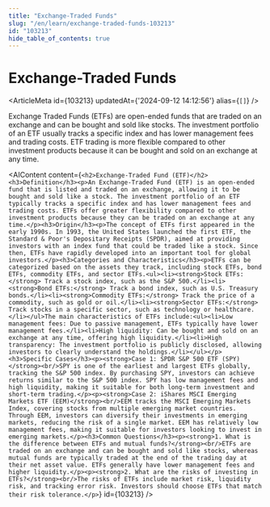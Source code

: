 ```yaml
---
title: "Exchange-Traded Funds"
slug: "/en/learn/exchange-traded-funds-103213"
id: "103213"
hide_table_of_contents: true
---
```



# Exchange-Traded Funds

<ArticleMeta id={103213} updatedAt={'2024-09-12 14:12:56'} alias={`[]`} />
<div className='border-solid border-b border-t-0 my-4 border-[var(--ifm-color-gray-300)]' />

Exchange Traded Funds (ETFs) are open-ended funds that are traded on an exchange and can be bought and sold like stocks. The investment portfolio of an ETF usually tracks a specific index and has lower management fees and trading costs. ETF trading is more flexible compared to other investment products because it can be bought and sold on an exchange at any time.

<AIContent content={`<h2>Exchange-Traded Fund (ETF)</h2><h3>Definition</h3><p>An Exchange-Traded Fund (ETF) is an open-ended fund that is listed and traded on an exchange, allowing it to be bought and sold like a stock. The investment portfolio of an ETF typically tracks a specific index and has lower management fees and trading costs. ETFs offer greater flexibility compared to other investment products because they can be traded on an exchange at any time.</p><h3>Origin</h3><p>The concept of ETFs first appeared in the early 1990s. In 1993, the United States launched the first ETF, the Standard & Poor's Depositary Receipts (SPDR), aimed at providing investors with an index fund that could be traded like a stock. Since then, ETFs have rapidly developed into an important tool for global investors.</p><h3>Categories and Characteristics</h3><p>ETFs can be categorized based on the assets they track, including stock ETFs, bond ETFs, commodity ETFs, and sector ETFs.<ul><li><strong>Stock ETFs:</strong> Track a stock index, such as the S&P 500.</li><li><strong>Bond ETFs:</strong> Track a bond index, such as U.S. Treasury bonds.</li><li><strong>Commodity ETFs:</strong> Track the price of a commodity, such as gold or oil.</li><li><strong>Sector ETFs:</strong> Track stocks in a specific sector, such as technology or healthcare.</li></ul>The main characteristics of ETFs include:<ul><li>Low management fees: Due to passive management, ETFs typically have lower management fees.</li><li>High liquidity: Can be bought and sold on an exchange at any time, offering high liquidity.</li><li>High transparency: The investment portfolio is publicly disclosed, allowing investors to clearly understand the holdings.</li></ul></p><h3>Specific Cases</h3><p><strong>Case 1: SPDR S&P 500 ETF (SPY)</strong><br/>SPY is one of the earliest and largest ETFs globally, tracking the S&P 500 index. By purchasing SPY, investors can achieve returns similar to the S&P 500 index. SPY has low management fees and high liquidity, making it suitable for both long-term investment and short-term trading.</p><p><strong>Case 2: iShares MSCI Emerging Markets ETF (EEM)</strong><br/>EEM tracks the MSCI Emerging Markets Index, covering stocks from multiple emerging market countries. Through EEM, investors can diversify their investments in emerging markets, reducing the risk of a single market. EEM has relatively low management fees, making it suitable for investors looking to invest in emerging markets.</p><h3>Common Questions</h3><p><strong>1. What is the difference between ETFs and mutual funds?</strong><br/>ETFs are traded on an exchange and can be bought and sold like stocks, whereas mutual funds are typically traded at the end of the trading day at their net asset value. ETFs generally have lower management fees and higher liquidity.</p><p><strong>2. What are the risks of investing in ETFs?</strong><br/>The risks of ETFs include market risk, liquidity risk, and tracking error risk. Investors should choose ETFs that match their risk tolerance.</p>`} id={103213} />

